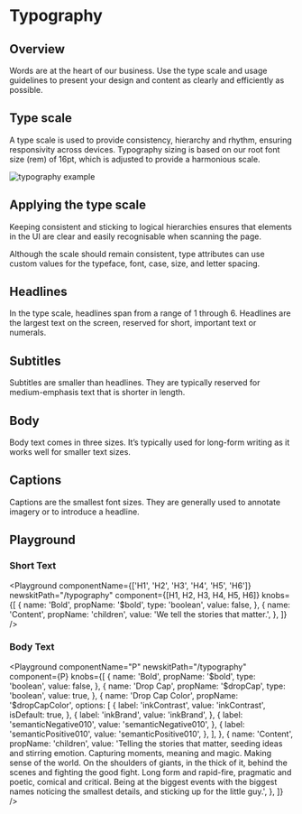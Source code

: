

# Typography

## Overview

Words are at the heart of our business. Use the type scale and usage guidelines to present your design and content as clearly and efficiently as possible.

## Type scale

A type scale is used to provide consistency, hierarchy and rhythm, ensuring responsivity across devices. Typography sizing is based on our root font size (rem) of 16pt, which is adjusted to provide a harmonious scale.

<Image
  src="/static/examples/typography/typography.png"
  alt="typography example"
  aspectWidth="1388"
  aspectHeight="1600"
/>

## Applying the type scale

Keeping consistent and sticking to logical hierarchies ensures that elements in the UI are clear and easily recognisable when scanning the page.

Although the scale should remain consistent, type attributes can use custom values for the typeface, font, case, size, and letter spacing.

## Headlines

In the type scale, headlines span from a range of 1 through 6. Headlines are the largest text on the screen, reserved for short, important text or numerals.

## Subtitles

Subtitles are smaller than headlines. They are typically reserved for medium-emphasis text that is shorter in length.

## Body

Body text comes in three sizes. It’s typically used for long-form writing as it works well for smaller text sizes.

## Captions

Captions are the smallest font sizes. They are generally used to annotate imagery or to introduce a headline.

## Playground

### Short Text

<Playground
  componentName={['H1', 'H2', 'H3', 'H4', 'H5', 'H6']}
  newskitPath="/typography"
  component={[H1, H2, H3, H4, H5, H6]}
  knobs={[
    {
      name: 'Bold',
      propName: '$bold',
      type: 'boolean',
      value: false,
    },
    {
      name: 'Content',
      propName: 'children',
      value: 'We tell the stories that matter.',
    },
  ]}
/>

### Body Text

<Playground
  componentName="P"
  newskitPath="/typography"
  component={P}
  knobs={[
    {
      name: 'Bold',
      propName: '$bold',
      type: 'boolean',
      value: false,
    },
    {
      name: 'Drop Cap',
      propName: '$dropCap',
      type: 'boolean',
      value: true,
    },
    {
      name: 'Drop Cap Color',
      propName: '$dropCapColor',
      options: [
        {
          label: 'inkContrast',
          value: 'inkContrast',
          isDefault: true,
        },
        {
          label: 'inkBrand',
          value: 'inkBrand',
        },
        {
          label: 'semanticNegative010',
          value: 'semanticNegative010',
        },
        {
          label: 'semanticPositive010',
          value: 'semanticPositive010',
        },
      ],
    },
    {
      name: 'Content',
      propName: 'children',
      value:
        'Telling the stories that matter, seeding ideas and stirring emotion. Capturing moments, meaning and magic. Making sense of the world. On the shoulders of giants, in the thick of it, behind the scenes and fighting the good fight. Long form and rapid-fire, pragmatic and poetic, comical and critical. Being at the biggest events with the biggest names noticing the smallest details, and sticking up for the little guy.',
    },
  ]}
/>
